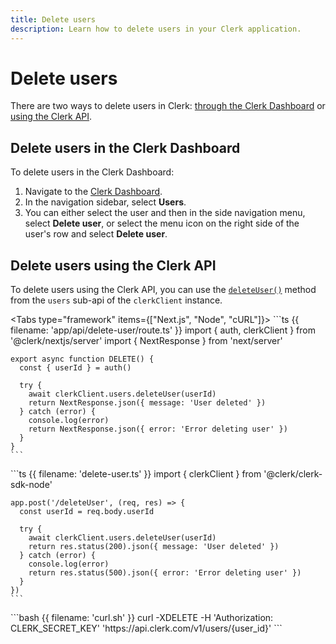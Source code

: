 ```yaml
---
title: Delete users
description: Learn how to delete users in your Clerk application.
---
```


# Delete users

There are two ways to delete users in Clerk: [through the Clerk Dashboard](#delete-users-in-the-clerk-dashboard) or [using the Clerk API](#delete-users-using-the-clerk-api).

## Delete users in the Clerk Dashboard

To delete users in the Clerk Dashboard:

1. Navigate to the [Clerk Dashboard](https://dashboard.clerk.com/last-active?path=users).
1. In the navigation sidebar, select **Users**.
1. You can either select the user and then in the side navigation menu, select **Delete user**, or select the menu icon on the right side of the user's row and select **Delete user**.

## Delete users using the Clerk API

To delete users using the Clerk API, you can use the [`deleteUser()`](/docs/references/backend/user/delete-user) method from the `users` sub-api of the `clerkClient` instance.

<Tabs type="framework" items={["Next.js", "Node", "cURL"]}>
  <Tab>
    ```ts {{ filename: 'app/api/delete-user/route.ts' }}
    import { auth, clerkClient } from '@clerk/nextjs/server'
    import { NextResponse } from 'next/server'

    export async function DELETE() {
      const { userId } = auth()

      try {
        await clerkClient.users.deleteUser(userId)
        return NextResponse.json({ message: 'User deleted' })
      } catch (error) {
        console.log(error)
        return NextResponse.json({ error: 'Error deleting user' })
      }
    }
    ```
  </Tab>

  <Tab>
    ```ts {{ filename: 'delete-user.ts' }}
    import { clerkClient } from '@clerk/clerk-sdk-node'

    app.post('/deleteUser', (req, res) => {
      const userId = req.body.userId

      try {
        await clerkClient.users.deleteUser(userId)
        return res.status(200).json({ message: 'User deleted' })
      } catch (error) {
        console.log(error)
        return res.status(500).json({ error: 'Error deleting user' })
      }
    })
    ```
  </Tab>

  <Tab>
    ```bash {{ filename: 'curl.sh' }}
    curl -XDELETE -H 'Authorization: CLERK_SECRET_KEY' 'https://api.clerk.com/v1/users/{user_id}'
    ```
  </Tab>
</Tabs>
